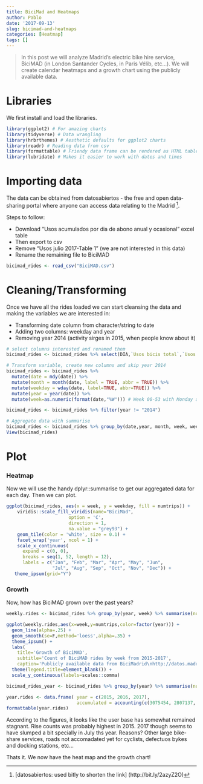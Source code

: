 ```yaml
---
title: BiciMad and Heatmaps
author: Pablo
date: '2017-09-13'
slug: bicimad-and-heatmaps
categories: [Heatmap]
tags: []
---
```


>In this post we will analyze Madrid's electric bike hire service, BiciMAD (in London Santander Cycles, in Paris Vélib, etc...). We will create calendar heatmaps and a growth chart using the publicly available data.

# Libraries

We first install and load the libraries.

```r
library(ggplot2) # For amazing charts
library(tidyverse) # Data wrangling
library(hrbrthemes) # Aesthetic defaults for ggplot2 charts
library(readr) # Reading data from csv 
library(formattable) # Friendy data frame can be rendered as HTML table
library(lubridate) # Makes it easier to work with dates and times
```

# Importing data

The data can be obtained from datosabiertos - the free and open data-sharing portal where anyone can access data relating to the Madrid [^1]. 

Steps to follow: 

* Download "Usos acumulados por dia de abono anual y ocasional" excel table
* Then export to csv
* Remove "Usos julio 2017-Table 1" (we are not interested in this data)
* Rename the remaining file to BiciMAD

```r
bicimad_rides <- read_csv("BiciMAD.csv")
```

# Cleaning/Transforming

Once we have all the rides loaded we can start cleansing the data and making the variables we are interested in:

* Transforming date column from character/string to date
* Adding two columns: weekday and year
* Removing year 2014 (activity sirges in 2015, when people know about it)


```r
# select columns interested and renamed them
bicimad_rides <- bicimad_rides %>% select(DIA,`Usos bicis total`,`Usos total acumulado desde inicio`) %>% rename(date = DIA, daily_rides = `Usos bicis total`, accumulated = `Usos total acumulado desde inicio`) 

# Transform variable, create new columns and skip year 2014 
bicimad_rides <- bicimad_rides %>%
  mutate(date = mdy(date)) %>%
  mutate(month = month(date, label = TRUE, abbr = TRUE)) %>%
  mutate(weekday = wday(date, label=TRUE, abbr=TRUE)) %>%
  mutate(year = year(date)) %>%
  mutate(week=as.numeric(format(date,"%W"))) # Week 00-53 with Monday as first day of the week

bicimad_rides <- bicimad_rides %>% filter(year != "2014") 

# Aggregate data with summarise 
bicimad_rides <- bicimad_rides %>% group_by(date,year, month, week, weekday) %>% summarise(numtrips=sum(daily_rides), accumulated=sum(accumulated))
View(bicimad_rides)
```

# Plot 

### Heatmap

Now we will use the handy dplyr::summarise to get our aggregated data for each day. Then we can plot.

```r
ggplot(bicimad_rides, aes(x = week, y = weekday, fill = numtrips)) +
    viridis::scale_fill_viridis(name="BiciMad",
                       option = 'C',
                       direction = 1,
                       na.value = "grey93") +
    geom_tile(color = 'white', size = 0.1) +
    facet_wrap('year', ncol = 1) +
    scale_x_continuous(
      expand = c(0, 0),
      breaks = seq(1, 52, length = 12),
      labels = c("Jan", "Feb", "Mar", "Apr", "May", "Jun",
                 "Jul", "Aug", "Sep", "Oct", "Nov", "Dec")) +
   theme_ipsum(grid="Y") 
```

### Growth

Now, how has BiciMAD grown over the past years? 

```r
weekly.rides <- bicimad_rides %>% group_by(year, week) %>% summarise(numtrips=sum(numtrips))

ggplot(weekly.rides,aes(x=week,y=numtrips,color=factor(year))) +
  geom_line(alpha=.25) +
  geom_smooth(se=F,method='loess',alpha=.35) +
  theme_ipsum() +
  labs(
    title='Growth of BiciMAD',
    subtitle='Count of BiciMAD rides by week from 2015-2017',
    caption='Publicly available data from BiciMadrid\nhttp://datos.madrid.es/portal/site/egob/') +
  theme(legend.title=element_blank()) +
  scale_y_continuous(labels=scales::comma)
```

```r
bicimad_rides_year <- bicimad_rides %>% group_by(year) %>% summarise(numtrips=sum(numtrips))
```

```r
year.rides <- data.frame( year = c(2015, 2016, 2017),
                          accumulated = accounting(c(3075454, 2807137, 1779077), format = "d"))
formattable(year.rides)
```

According to the figures, it looks like the user base has somewhat remained stagnant. Rise counts was probably highest in 2015. 2017 though seems to have slumped a bit specially in July ths year. Reasons? Other large bike-share services, roads not accomadated yet for cyclists, defectuos bykes and docking stations, etc...  

Thats it. We now have the heat map and the growth chart!

[^1]: [datosabiertos: used bitly to shorten the link] (http://bit.ly/2azyZ2O)